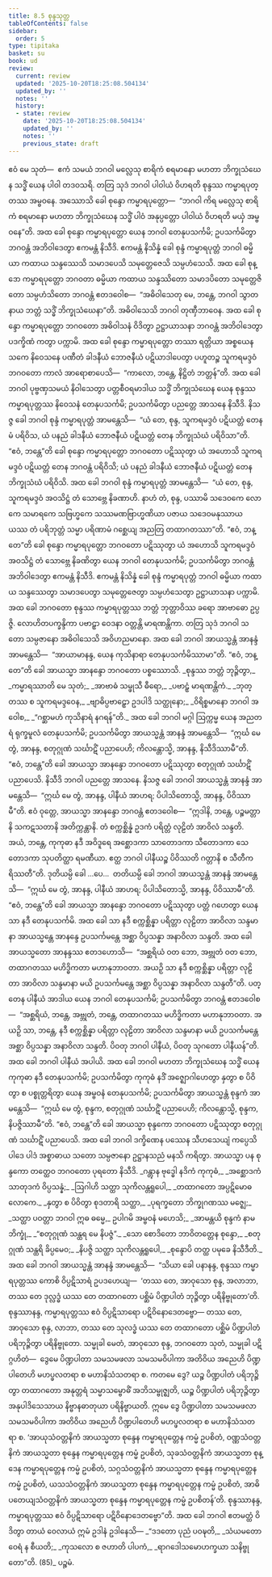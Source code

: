 ```yaml
---
title: 8.5 စုန္ဒသုတ္တ
tableOfContents: false
sidebar:
  order: 5
type: tipitaka
basket: su
book: ud
review:
  current: review
  updated: '2025-10-20T18:25:08.504134'
  updated_by: ''
  notes: ''
  history:
  - state: review
    date: '2025-10-20T18:25:08.504134'
    updated_by: ''
    notes: ''
    previous_state: draft
---
```



<DynamicBreadcrumb />


<ReviewStatus review={frontmatter.review} showDetails={true} />

<HypothesisAnnotation frontmatter={frontmatter} />

<Division number="75" book="ud" e="ch" v="18" p="179">

<Paragraph number="677" book="ud">
ဧဝံ မေ သုတံ—  ဧကံ သမယံ ဘဂဝါ မလ္လေသု စာရိကံ စရမာနော မဟတာ ဘိက္ခုသံဃေန သဒ္ဓိံ ယေန ပါဝါ တဒဝသရိ. တတြ သုဒံ ဘဂဝါ ပါဝါယံ ဝိဟရတိ စုန္ဒဿ ကမ္မာရပုတ္တဿ အမ္ဗဝနေ.
</Paragraph>

<Paragraph number="678" book="ud">
အဿောသိ ခေါ စုန္ဒော ကမ္မာရပုတ္တော—  “ဘဂဝါ ကိရ မလ္လေသု စာရိကံ စရမာနော မဟတာ ဘိက္ခုသံဃေန သဒ္ဓိံ ပါဝံ အနုပ္ပတ္တော ပါဝါယံ ဝိဟရတိ မယှံ အမ္ဗဝနေ”တိ. အထ ခေါ စုန္ဒော ကမ္မာရပုတ္တော ယေန ဘဂဝါ တေနုပသင်္ကမိ; ဥပသင်္ကမိတွာ ဘဂဝန္တံ အဘိဝါဒေတွာ ဧကမန္တံ နိသီဒိ. ဧကမန္တံ နိသိန္နံ ခေါ စုန္ဒံ ကမ္မာရပုတ္တံ ဘဂဝါ ဓမ္မိယာ ကထာယ သန္ဒဿေသိ သမာဒပေသိ သမုတ္တေဇေသိ သမ္ပဟံသေသိ. အထ ခေါ စုန္ဒော ကမ္မာရပုတ္တော ဘဂဝတာ ဓမ္မိယာ ကထာယ သန္ဒဿိတော သမာဒပိတော သမုတ္တေဇိတော သမ္ပဟံသိတော ဘဂဝန္တံ ဧတဒဝေါစ—  “အဓိဝါသေတု မေ, ဘန္တေ, ဘဂဝါ သွာတနာယ ဘတ္တံ သဒ္ဓိံ ဘိက္ခုသံဃေနာ”တိ. အဓိဝါသေသိ ဘဂဝါ တုဏှီဘာဝေန.
</Paragraph>

<Paragraph number="679" book="ud">
အထ ခေါ စုန္ဒော ကမ္မာရပုတ္တော ဘဂဝတော အဓိဝါသနံ ဝိဒိတွာ ဥဋ္ဌာယာသနာ ဘဂဝန္တံ အဘိဝါဒေတွာ ပဒက္ခိဏံ ကတွာ ပက္ကာမိ. အထ ခေါ စုန္ဒော ကမ္မာရပုတ္တော တဿာ ရတ္တိယာ အစ္စယေန သကေ နိဝေသနေ ပဏီတံ ခါဒနီယံ ဘောဇနီယံ ပဋိယာဒါပေတွာ ပဟူတဉ္စ သူကရမဒ္ဒဝံ ဘဂဝတော ကာလံ အာရောစာပေသိ—  “ကာလော, ဘန္တေ, နိဋ္ဌိတံ ဘတ္တန်”တိ.
</Paragraph>

<Paragraph number="680" book="ud">
အထ ခေါ ဘဂဝါ ပုဗ္ဗဏှသမယံ နိဝါသေတွာ ပတ္တစီဝရမာဒါယ သဒ္ဓိံ ဘိက္ခုသံဃေန ယေန စုန္ဒဿ ကမ္မာရပုတ္တဿ နိဝေသနံ တေနုပသင်္ကမိ; ဥပသင်္ကမိတွာ ပညတ္တေ အာသနေ နိသီဒိ. နိသဇ္ဇ ခေါ ဘဂဝါ စုန္ဒံ ကမ္မာရပုတ္တံ အာမန္တေသိ—  “ယံ တေ, စုန္ဒ, သူကရမဒ္ဒဝံ ပဋိယတ္တံ တေန မံ ပရိဝိသ, ယံ ပနညံ ခါဒနီယံ ဘောဇနီယံ ပဋိယတ္တံ တေန ဘိက္ခုသံဃံ ပရိဝိသာ”တိ. “ဧဝံ, ဘန္တေ”တိ ခေါ စုန္ဒော ကမ္မာရပုတ္တော ဘဂဝတော ပဋိဿုတွာ ယံ အဟောသိ သူကရမဒ္ဒဝံ ပဋိယတ္တံ တေန ဘဂဝန္တံ ပရိဝိသိ; ယံ ပနညံ ခါဒနီယံ ဘောဇနီယံ ပဋိယတ္တံ တေန ဘိက္ခုသံဃံ ပရိဝိသိ.
</Paragraph>

<Paragraph number="681" book="ud">
အထ ခေါ ဘဂဝါ စုန္ဒံ ကမ္မာရပုတ္တံ အာမန္တေသိ—  “ယံ တေ, စုန္ဒ, သူကရမဒ္ဒဝံ အဝသိဋ္ဌံ တံ သောဗ္ဘေ နိခဏာဟိ. နာဟံ တံ, စုန္ဒ, ပဿာမိ သဒေဝကေ လောကေ သမာရကေ သဗြဟ္မကေ သဿမဏဗြာဟ္မဏိယာ ပဇာယ သဒေဝမနုဿာယ ယဿ တံ ပရိဘုတ္တံ သမ္မာ ပရိဏာမံ ဂစ္ဆေယျ အညတြ တထာဂတဿာ”တိ. “ဧဝံ, ဘန္တေ”တိ ခေါ စုန္ဒော ကမ္မာရပုတ္တော ဘဂဝတော ပဋိဿုတွာ ယံ အဟောသိ သူကရမဒ္ဒဝံ အဝသိဋ္ဌံ တံ သောဗ္ဘေ နိခဏိတွာ ယေန ဘဂဝါ တေနုပသင်္ကမိ; ဥပသင်္ကမိတွာ ဘဂဝန္တံ အဘိဝါဒေတွာ ဧကမန္တံ နိသီဒိ. ဧကမန္တံ နိသိန္နံ ခေါ စုန္ဒံ ကမ္မာရပုတ္တံ ဘဂဝါ ဓမ္မိယာ ကထာယ သန္ဒဿေတွာ သမာဒပေတွာ သမုတ္တေဇေတွာ သမ္ပဟံသေတွာ ဥဋ္ဌာယာသနာ ပက္ကာမိ.
</Paragraph>

<Paragraph number="682" book="ud">
အထ ခေါ ဘဂဝတော စုန္ဒဿ ကမ္မာရပုတ္တဿ ဘတ္တံ ဘုတ္တာဝိဿ ခရော အာဗာဓော ဥပ္ပဇ္ဇိ. လောဟိတပက္ခန္ဒိကာ ပဗာဠှာ ဝေဒနာ ဝတ္တန္တိ မာရဏန္တိကာ. တတြ သုဒံ ဘဂဝါ သတော သမ္ပဇာနော အဓိဝါသေသိ အဝိဟညမာနော.
</Paragraph>

<Paragraph number="683" book="ud">
အထ ခေါ ဘဂဝါ အာယသ္မန္တံ အာနန္ဒံ အာမန္တေသိ—  “အာယာမာနန္ဒ, ယေန ကုသိနာရာ တေနုပသင်္ကမိဿာမာ”တိ. “ဧဝံ, ဘန္တေ”တိ ခေါ အာယသ္မာ အာနန္ဒော ဘဂဝတော ပစ္စဿောသိ.
</Paragraph>

<Paragraph number="684" type="verses" book="ud">
_စုန္ဒဿ ဘတ္တံ ဘုဉ္ဇိတွာ,_  
_ကမ္မာရဿာတိ မေ သုတံ;_  
_အာဗာဓံ သမ္ဖုသီ ဓီရော,_  
_ပဗာဠှံ မာရဏန္တိကံ._  

</Paragraph>

<Paragraph number="685" type="verses" book="ud">
_ဘုတ္တဿ စ သူကရမဒ္ဒဝေန,_  
_ဗျာဓိပ္ပဗာဠှော ဥဒပါဒိ သတ္ထုနော;_  
_ဝိရိစ္စမာနော ဘဂဝါ အဝေါစ,_  
_“ဂစ္ဆာမဟံ ကုသိနာရံ နဂရန်”တိ._  

</Paragraph>

<Paragraph number="686" book="ud">
အထ ခေါ ဘဂဝါ မဂ္ဂါ ဩက္ကမ္မ ယေန အညတရံ ရုက္ခမူလံ တေနုပသင်္ကမိ; ဥပသင်္ကမိတွာ အာယသ္မန္တံ အာနန္ဒံ အာမန္တေသိ—  “ဣင်္ဃ မေ တွံ, အာနန္ဒ, စတုဂ္ဂုဏံ သင်္ဃာဋိံ ပညာပေဟိ; ကိလန္တောသ္မိ, အာနန္ဒ, နိသီဒိဿာမီ”တိ. “ဧဝံ, ဘန္တေ”တိ ခေါ အာယသ္မာ အာနန္ဒော ဘဂဝတော ပဋိဿုတွာ စတုဂ္ဂုဏံ သင်္ဃာဋိံ ပညာပေသိ. နိသီဒိ ဘဂဝါ ပညတ္တေ အာသနေ. နိသဇ္ဇ ခေါ ဘဂဝါ အာယသ္မန္တံ အာနန္ဒံ အာမန္တေသိ—  “ဣင်္ဃ မေ တွံ, အာနန္ဒ, ပါနီယံ အာဟရ; ပိပါသိတောသ္မိ, အာနန္ဒ, ပိဝိဿာမီ”တိ.
</Paragraph>

<Paragraph number="687" book="ud">
ဧဝံ ဝုတ္တေ, အာယသ္မာ အာနန္ဒော ဘဂဝန္တံ ဧတဒဝေါစ—  “ဣဒါနိ, ဘန္တေ, ပဉ္စမတ္တာနိ သကဋသတာနိ အတိက္ကန္တာနိ. တံ စက္ကစ္ဆိန္နံ ဥဒကံ ပရိတ္တံ လုဠိတံ အာဝိလံ သန္ဒတိ. အယံ, ဘန္တေ, ကုကုဓာ နဒီ အဝိဒူရေ အစ္ဆောဒကာ သာတောဒကာ သီတောဒကာ သေတောဒကာ သုပတိတ္ထာ ရမဏီယာ. ဧတ္ထ ဘဂဝါ ပါနီယဉ္စ ပိဝိဿတိ ဂတ္တာနိ စ သီတီကရိဿတီ”တိ.
</Paragraph>

<Paragraph number="688" book="ud">
ဒုတိယမ္ပိ ခေါ …ပေ…  တတိယမ္ပိ ခေါ ဘဂဝါ အာယသ္မန္တံ အာနန္ဒံ အာမန္တေသိ—  “ဣင်္ဃ မေ တွံ, အာနန္ဒ, ပါနီယံ အာဟရ; ပိပါသိတောသ္မိ, အာနန္ဒ, ပိဝိဿာမီ”တိ. “ဧဝံ, ဘန္တေ”တိ ခေါ အာယသ္မာ အာနန္ဒော ဘဂဝတော ပဋိဿုတွာ ပတ္တံ ဂဟေတွာ ယေန သာ နဒီ တေနုပသင်္ကမိ. အထ ခေါ သာ နဒီ စက္ကစ္ဆိန္နာ ပရိတ္တာ လုဠိတာ အာဝိလာ သန္ဒမာနာ အာယသ္မန္တေ အာနန္ဒေ ဥပသင်္ကမန္တေ အစ္ဆာ ဝိပ္ပသန္နာ အနာဝိလာ သန္ဒတိ.
</Paragraph>

<Paragraph number="689" book="ud">
အထ ခေါ အာယသ္မတော အာနန္ဒဿ ဧတဒဟောသိ—  “အစ္ဆရိယံ ဝတ ဘော, အဗ္ဘုတံ ဝတ ဘော, တထာဂတဿ မဟိဒ္ဓိကတာ မဟာနုဘာဝတာ. အယဉှိ သာ နဒီ စက္ကစ္ဆိန္နာ ပရိတ္တာ လုဠိတာ အာဝိလာ သန္ဒမာနာ မယိ ဥပသင်္ကမန္တေ အစ္ဆာ ဝိပ္ပသန္နာ အနာဝိလာ သန္ဒတီ”တိ. ပတ္တေန ပါနီယံ အာဒါယ ယေန ဘဂဝါ တေနုပသင်္ကမိ; ဥပသင်္ကမိတွာ ဘဂဝန္တံ ဧတဒဝေါစ—  “အစ္ဆရိယံ, ဘန္တေ, အဗ္ဘုတံ, ဘန္တေ, တထာဂတဿ မဟိဒ္ဓိကတာ မဟာနုဘာဝတာ. အယဉှိ သာ, ဘန္တေ, နဒီ စက္ကစ္ဆိန္နာ ပရိတ္တာ လုဠိတာ အာဝိလာ သန္ဒမာနာ မယိ ဥပသင်္ကမန္တေ အစ္ဆာ ဝိပ္ပသန္နာ အနာဝိလာ သန္ဒတိ. ပိဝတု ဘဂဝါ ပါနီယံ, ပိဝတု သုဂတော ပါနီယန်”တိ.
</Paragraph>

<Paragraph number="690" book="ud">
အထ ခေါ ဘဂဝါ ပါနီယံ အပါယိ. အထ ခေါ ဘဂဝါ မဟတာ ဘိက္ခုသံဃေန သဒ္ဓိံ ယေန ကုကုဓာ နဒီ တေနုပသင်္ကမိ; ဥပသင်္ကမိတွာ ကုကုဓံ နဒိံ အဇ္ဈောဂါဟေတွာ နှတွာ စ ပိဝိတွာ စ ပစ္စုတ္တရိတွာ ယေန အမ္ဗဝနံ တေနုပသင်္ကမိ; ဥပသင်္ကမိတွာ အာယသ္မန္တံ စုန္ဒကံ အာမန္တေသိ—  “ဣင်္ဃ မေ တွံ, စုန္ဒက, စတုဂ္ဂုဏံ သင်္ဃာဋိံ ပညာပေဟိ; ကိလန္တောသ္မိ, စုန္ဒက, နိပဇ္ဇိဿာမီ”တိ.
</Paragraph>

<Paragraph number="691" book="ud">
“ဧဝံ, ဘန္တေ”တိ ခေါ အာယသ္မာ စုန္ဒကော ဘဂဝတော ပဋိဿုတွာ စတုဂ္ဂုဏံ သင်္ဃာဋိံ ပညာပေသိ. အထ ခေါ ဘဂဝါ ဒက္ခိဏေန ပဿေန သီဟသေယျံ ကပ္ပေသိ ပါဒေ ပါဒံ အစ္စာဓာယ သတော သမ္ပဇာနော ဥဋ္ဌာနသညံ မနသိ ကရိတွာ. အာယသ္မာ ပန စုန္ဒကော တတ္ထေဝ ဘဂဝတော ပုရတော နိသီဒိ.
</Paragraph>

<Paragraph number="692" type="verses" book="ud">
_ဂန္တွာန ဗုဒ္ဓေါ နဒိကံ ကုကုဓံ,_  
_အစ္ဆောဒကံ သာတုဒကံ ဝိပ္ပသန္နံ;_  
_ဩဂါဟိ သတ္ထာ သုကိလန္တရူပေါ,_  
_တထာဂတော အပ္ပဋိမောဓ လောကေ._  

</Paragraph>

<Paragraph number="693" type="verses" book="ud">
_နှတွာ စ ပိဝိတွာ စုဒတာရိ သတ္ထာ,_  
_ပုရက္ခတော ဘိက္ခုဂဏဿ မဇ္ဈေ;_  
_သတ္ထာ ပဝတ္တာ ဘဂဝါ ဣဓ ဓမ္မေ,_  
ဥပါဂမိ အမ္ဗဝနံ မဟေသိ;_  
_အာမန္တယိ စုန္ဒကံ နာမ ဘိက္ခုံ,_  
_“စတုဂ္ဂုဏံ သန္ထရ မေ နိပဇ္ဇံ”._  

</Paragraph>

<Paragraph number="694" type="verses" book="ud">
_သော စောဒိတော ဘာဝိတတ္တေန စုန္ဒော,_  
_စတုဂ္ဂုဏံ သန္ထရိ ခိပ္ပမေဝ;_  
_နိပဇ္ဇိ သတ္ထာ သုကိလန္တရူပေါ,_  
_စုန္ဒောပိ တတ္ထ ပမုခေ နိသီဒီတိ._  

</Paragraph>

<Paragraph number="695" book="ud">
အထ ခေါ ဘဂဝါ အာယသ္မန္တံ အာနန္ဒံ အာမန္တေသိ—  “သိယာ ခေါ ပနာနန္ဒ, စုန္ဒဿ ကမ္မာရပုတ္တဿ ကောစိ ဝိပ္ပဋိသာရံ ဥပဒဟေယျ—  ‘တဿ တေ, အာဝုသော စုန္ဒ, အလာဘာ, တဿ တေ ဒုလ္လဒ္ဓံ ယဿ တေ တထာဂတော ပစ္ဆိမံ ပိဏ္ဍပါတံ ဘုဉ္ဇိတွာ ပရိနိဗ္ဗုတော’တိ. စုန္ဒဿာနန္ဒ, ကမ္မာရပုတ္တဿ ဧဝံ ဝိပ္ပဋိသာရော ပဋိဝိနောဒေတဗ္ဗော—
</Paragraph>

<Paragraph number="696" book="ud">
တဿ တေ, အာဝုသော စုန္ဒ, လာဘာ, တဿ တေ သုလဒ္ဓံ ယဿ တေ တထာဂတော ပစ္ဆိမံ ပိဏ္ဍပါတံ ပရိဘုဉ္ဇိတွာ ပရိနိဗ္ဗုတော. သမ္မုခါ မေတံ, အာဝုသော စုန္ဒ, ဘဂဝတော သုတံ, သမ္မုခါ ပဋိဂ္ဂဟိတံ—  ဒွေမေ ပိဏ္ဍပါတာ သမသမဖလာ သမသမဝိပါကာ အတိဝိယ အညေဟိ ပိဏ္ဍပါတေဟိ မဟပ္ဖလတရာ စ မဟာနိသံသတရာ စ. ကတမေ ဒွေ? ယဉ္စ ပိဏ္ဍပါတံ ပရိဘုဉ္ဇိတွာ တထာဂတော အနုတ္တရံ သမ္မာသမ္ဗောဓိံ အဘိသမ္ဗုဇ္ဈတိ, ယဉ္စ ပိဏ္ဍပါတံ ပရိဘုဉ္ဇိတွာ အနုပါဒိသေသာယ နိဗ္ဗာနဓာတုယာ ပရိနိဗ္ဗာယတိ. ဣမေ ဒွေ ပိဏ္ဍပါတာ သမသမဖလာ သမသမဝိပါကာ အတိဝိယ အညေဟိ ပိဏ္ဍပါတေဟိ မဟပ္ဖလတရာ စ မဟာနိသံသတရာ စ.
</Paragraph>

<Paragraph number="697" book="ud">
‘အာယုသံဝတ္တနိကံ အာယသ္မတာ စုန္ဒေန ကမ္မာရပုတ္တေန ကမ္မံ ဥပစိတံ, ဝဏ္ဏသံဝတ္တနိကံ အာယသ္မတာ စုန္ဒေန ကမ္မာရပုတ္တေန ကမ္မံ ဥပစိတံ, သုခသံဝတ္တနိကံ အာယသ္မတာ စုန္ဒေန ကမ္မာရပုတ္တေန ကမ္မံ ဥပစိတံ, သဂ္ဂသံဝတ္တနိကံ အာယသ္မတာ စုန္ဒေန ကမ္မာရပုတ္တေန ကမ္မံ ဥပစိတံ, ယသသံဝတ္တနိကံ အာယသ္မတာ စုန္ဒေန ကမ္မာရပုတ္တေန ကမ္မံ ဥပစိတံ, အာဓိပတေယျသံဝတ္တနိကံ အာယသ္မတာ စုန္ဒေန ကမ္မာရပုတ္တေန ကမ္မံ ဥပစိတန်’တိ. စုန္ဒဿာနန္ဒ, ကမ္မာရပုတ္တဿ ဧဝံ ဝိပ္ပဋိသာရော ပဋိဝိနောဒေတဗ္ဗော”တိ.
</Paragraph>

<Paragraph number="698" book="ud">
အထ ခေါ ဘဂဝါ ဧတမတ္ထံ ဝိဒိတွာ တာယံ ဝေလာယံ ဣမံ ဥဒါနံ ဥဒါနေသိ—
</Paragraph>

<Paragraph number="699" type="verses" book="ud">
_“ဒဒတော ပုညံ ပဝဍ္ဎတိ,_  
_သံယမတော ဝေရံ န စီယတိ;_  
_ကုသလော စ ဇဟာတိ ပါပကံ,_  
_ရာဂဒေါသမောဟက္ခယာ သနိဗ္ဗုတော”တိ. (85)_  


</Paragraph>
</Division>

<Paragraph number="700" type="center" book="ud">
ပဉ္စမံ.
</Paragraph>